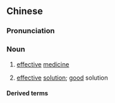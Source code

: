 {{also|良药}}
==Chinese==
{{zh-forms|s=良药}}

===Pronunciation===
{{zh-pron
|m=liángyào,er=y
|c=loeng4 joek6
|h=pfs=liòng-yo̍k
|mn=liâng-io̍h/liông-io̍h
|cat=n
}}

===Noun===
{{zh-noun}}

# [[effective]] [[medicine]]
# {{lb|zh|figurative}} [[effective]] [[solution]]; [[good]] solution

====Derived terms====
{{zh-der|良藥苦口|良藥苦口利於病}}